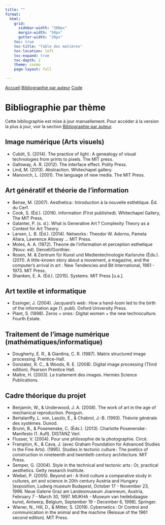 ```yaml
---
title: ""
format: 
  html:
    grid:
      sidebar-width: "300px" 
      margin-width: "50px"
      gutter-width: "20px"
    toc: true
    toc-title: "Table des matières"
    toc-location: left
    toc-expand: true
    toc-depth: 2
    theme: cosmo
    page-layout: full

---
```


::: {.navbar .p-3}
<a href="index.html" class="me-4 ms-4">Accueil</a>
<a href="bibliographie_zotero.html" class="me-4 ms-4">Bibliographie par auteur</a>
<a href="code.html" class="me-4 ms-4">Code</a>
:::

# Bibliographie par thème
Cette bibliographie est mise à jour manuellement. 
Pour accéder à la version la plus à jour, voir la section <a href="bibliographie_zotero.html" >Bibliographie par auteur</a>.


## Image numérique (Arts visuels)

- Cubitt, S. (2014). The practice of light : A genealogy of visual technologies from prints to pixels. The MIT press.
- Galloway, A. R. (2012). The interface effect. Polity Press.
- Lind, M. (2013). Abstraction. Whitechapel gallery.
- Manovich, L. (2001). The language of new media. The MIT Press.


## Art génératif et théorie de l'information

- Bense, M. (2007). Aesthetica : Introduction à la nouvelle esthétique. Éd. du Cerf.
- Cook, S. (Éd.). (2016). Information (First published). Whitechapel Gallery, The MIT Press.
- Galanter, P. (s. d.). What is Generative Art ? Complexity Theory as a Context for Art Theory.
- Larsen, L. B. (Éd.). (2014). Networks : Theodor W. Adorno, Pamela Allara, Lawrence Alloway ... MIT Press.
- Moles, A. A. (1972). Theorie de l’information et perception esthetique (Nouv. ed). Denoël/Gonthier.
- Rosen, M. & Zentrum für Kunst und Medientechnologie Karlsruhe (Éds.). (2011). A little-known story about a movement, a magazine, and the computer’s arrival in art : New Tendencies and Bit International, 1961 - 1973. MIT Press.
- Shanken, E. A. (Éd.). (2015). Systems. MIT Press [u.a.].


## Art textile et informatique

- Essinger, J. (2004). Jacquard’s web : How a hand-loom led to the birth of the information age (1. publ). Oxford University Press.
- Plant, S. (1998). Zeros + ones : Digital women + the new technoculture. Fourth Estate.


## Traitement de l'image numérique (mathématiques/informatique)

- Dougherty, E. R., & Giardina, C. R. (1987). Matrix structured image processing. Prentice-Hall.
- Gonzalez, R. C., & Woods, R. E. (2008). Digital image processing (Third edition). Pearson Prentice Hall.
- Maître, H. (2003). Le traitement des images. Hermès Science Publications.


## Cadre théorique du projet

- Benjamin, W., & Underwood, J. A. (2008). The work of art in the age of mechanical reproduction. Penguin.
- Bertalanffy, L. von, Laszlo, E., & Chabrol, J.-B. (1993). Théorie générale des systèmes. Dunod.
- Brunn, B., & Posenenske, C. (Éds.). (2013). Charlotte Posenenske : Manifesto (1. Aufl). DISTANZ Verl.
- Flusser, V. (2004). Pour une philosophie de la photographie. Circé.
- Frampton, K., & Cava, J. (avec Graham Foundation for Advanced Studies in the Fine Arts). (1995). Studies in tectonic culture : The poetics of construction in nineteenth and twentieth century architecture. MIT Press.
- Semper, G. (2004). Style in the technical and tectonic arts : Or, practical aesthetics. Getty research Institute.
- Weibel, P. (2005). Beyond art : A third culture a comparative study in cultures, art and science in 20th century Austria and Hungary [exposition, Ludwig museum Budapest, October 17 - November 23, 1996. Neue Galerie Graz am Landesmuseum Joanneum, Austria, February 7 - March 30, 1997. MUKHA - Museum van hedebdaagse kunst, Antwerp, Belgium, September 19 - December 6, 1998]. Springer.
- Wiener, N., Hill, D., & Mitter, S. (2019). Cybernetics : Or Control and communication in the animal and the machine (Reissue of the 1961 second edition). MIT Press.

